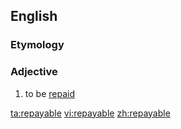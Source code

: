==English==

===Etymology===
{{suffix|repay|able}}

===Adjective===
{{en-adj|-}}

# {{business|of a debt}} to be [[repaid]]

[[ta:repayable]]
[[vi:repayable]]
[[zh:repayable]]